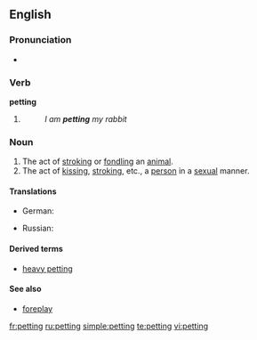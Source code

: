 {{also|Petting}}
==English==

===Pronunciation===
* {{IPA|/ˈpɛtɪŋ/}}
*: {{rhymes|ɛtɪŋ}}

===Verb===
'''petting'''

# {{present participle of|[[pet]]}}
#: ''I am '''petting''' my rabbit''

===Noun===
{{en-noun|-}}

# The act of [[stroking]] or [[fondling]] an [[animal]].
# The act of [[kissing]], [[stroking]], etc., a [[person]] in a [[sexual]] manner.

====Translations====
{{trans-top|stroking or fondling an animal}}
{{trans-mid}}
{{trans-bottom}}

{{trans-top|kissing, stroking, etc., in a sexual manner}}
* German: {{t+|de|Petting|n}}
{{trans-mid}}
* Russian: {{t+|ru|петтинг|m|sc=Cyrl}}
{{trans-bottom}}

====Derived terms====
* [[heavy petting]]

====See also====
* [[foreplay]]

[[fr:petting]]
[[ru:petting]]
[[simple:petting]]
[[te:petting]]
[[vi:petting]]